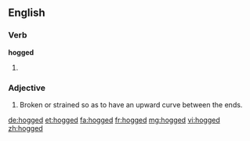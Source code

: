 ==English==

===Verb===
'''hogged'''

# {{en-past of|hog}}

===Adjective===
{{en-adj}}

# {{context|nautical}} Broken or strained so as to have an upward curve between the ends.

[[de:hogged]]
[[et:hogged]]
[[fa:hogged]]
[[fr:hogged]]
[[mg:hogged]]
[[vi:hogged]]
[[zh:hogged]]